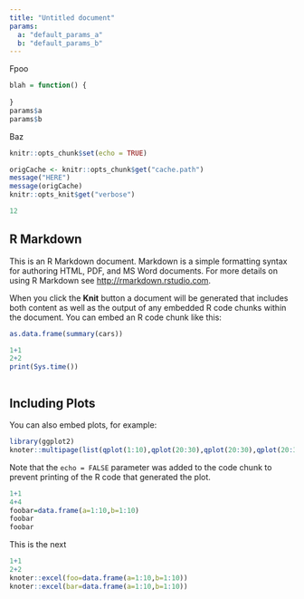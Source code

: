 ```yaml
---
title: "Untitled document"
params:
  a: "default_params_a"
  b: "default_params_b"
---
```


Fpoo

```r
blah = function() {
  
}
params$a
params$b
```

Baz

```r
knitr::opts_chunk$set(echo = TRUE)
```
```r
origCache <- knitr::opts_chunk$get("cache.path")
message("HERE")
message(origCache)
knitr::opts_knit$get("verbose")
```


```r
12
```

## R Markdown

This is an R Markdown document. Markdown is a simple formatting syntax for authoring HTML, PDF, and MS Word documents. For more details on using R Markdown see <http://rmarkdown.rstudio.com>.

When you click the **Knit** button a document will be generated that includes both content as well as the output of any embedded R code chunks within the document. You can embed an R code chunk like this:

```r
as.data.frame(summary(cars))
```

```r
1+1
2+2
print(Sys.time())
```

```r
```

## Including Plots

You can also embed plots, for example:

```r
library(ggplot2)
knoter::multipage(list(qplot(1:10),qplot(20:30),qplot(20:30),qplot(20:30),qplot(20:30)))
```

Note that the `echo = FALSE` parameter was added to the code chunk to prevent printing of the R code that generated the plot.

```r
1+1
4+4
foobar=data.frame(a=1:10,b=1:10)
foobar
foobar
```

This is the next


```r
1+1
2+2
knoter::excel(foo=data.frame(a=1:10,b=1:10))
knoter::excel(bar=data.frame(a=1:10,b=1:10))
```
